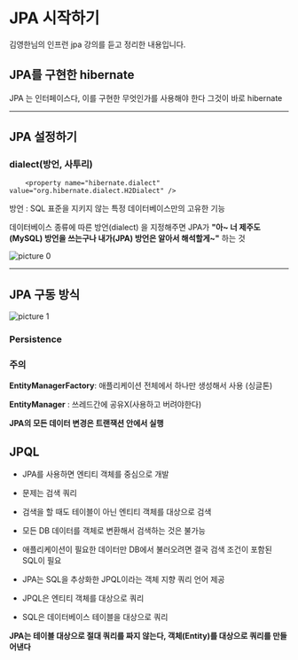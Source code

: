 # JPA 시작하기

김영한님의 인프런 jpa 강의를 듣고 정리한 내용입니다.

## JPA를 구현한 hibernate

JPA 는 인터페이스다, 이를 구현한 무엇인가를 사용해야 한다
그것이 바로 hibernate

---

## JPA 설정하기

### dialect(방언, 사투리)

```
    <property name="hibernate.dialect" value="org.hibernate.dialect.H2Dialect" />
```

방언 : SQL 표준을 지키지 않는 특정 데이터베이스만의 고유한 기능

데이터베이스 종류에 따른 방언(dialect) 을 지정해주면 JPA가 **"아~ 너 제주도(MySQL) 방언을 쓰는구나 내가(JPA) 방언은 알아서 해석할게~"** 하는 것

![picture 0](./images/pic_1694478738230-1694478739567.png)  

---

## JPA 구동 방식

![picture 1](./images/pic_1694478751178-1694478753063.png)  

### Persistence

### 주의

**EntityManagerFactory**: 애플리케이션 전체에서 하나만 생성해서 사용 (싱글톤)

**EntityManager** : 쓰레드간에 공유X(사용하고 버려야한다)

**JPA의 모든 데이터 변경은 트랜잭션 안에서 실행**

## JPQL

- JPA를 사용하면 엔티티 객체를 중심으로 개발

- 문제는 검색 쿼리

- 검색을 할 때도 테이블이 아닌 엔티티 객체를 대상으로 검색

- 모든 DB 데이터를 객체로 변환해서 검색하는 것은 불가능

- 애플리케이션이 필요한 데이터만 DB에서 불러오려면 결국 검색 조건이 포함된 SQL이 필요

- JPA는 SQL을 추상화한 JPQL이라는 객체 지향 쿼리 언어 제공

- JPQL은 엔티티 객체를 대상으로 쿼리

- SQL은 데이터베이스 테이블을 대상으로 쿼리

**JPA는 테이블 대상으로 절대 쿼리를 짜지 않는다, 객체(Entity)를 대상으로 쿼리를 만들어낸다**
